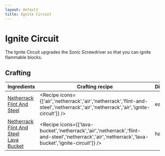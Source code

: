 ```yaml
---
layout: default
title: Ignite Circuit
---
```



Ignite Circuit
===================

The Ignite Circuit upgrades the Sonic Screwdriver so that you can ignite flammable blocks.

## Crafting

| Ingredients | Crafting recipe | Difficulty |
| ----------- | --------------- | ------------- |
| [Netherrack](https://minecraft.wiki/w/Netherrack)<br/>[Flint And Steel](https://minecraft.wiki/w/Flint_And_Steel) | <Recipe icons={['air','netherrack','air','netherrack','flint-and-steel','netherrack','air','netherrack','air','ignite-circuit']} /> | easy |
| [Netherrack](https://minecraft.wiki/w/Netherrack)<br/>[Flint And Steel](https://minecraft.wiki/w/Flint_And_Steel)<br/>[Lava Bucket](https://minecraft.wiki/w/Lava_Bucket) | <Recipe icons={['lava-bucket','netherrack','air','netherrack','flint-and-steel','netherrack','air','netherrack','lava-bucket','ignite-circuit']} /> | hard |
